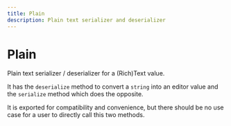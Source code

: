 ```yaml
---
title: Plain
description: Plain text serializer and deserializer
---
```


# Plain

Plain text serializer / deserializer for a (Rich)Text value.

It has the `deserialize` method to convert a `string` into an editor value and the `serialize` method which does the opposite.

It is exported for compatibility and convenience, but there should be no use case for a user to directly call this two methods.
